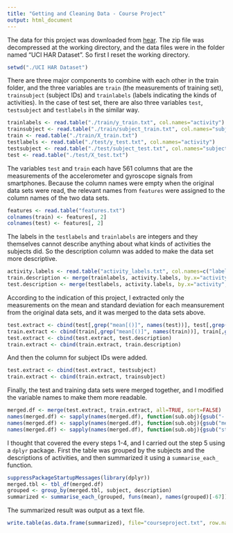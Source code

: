 ```yaml
---
title: "Getting and Cleaning Data - Course Project"
output: html_document
---
```


The data for this project was downloaded from [hear](https://d396qusza40orc.cloudfront.net/getdata%2Fprojectfiles%2FUCI%20HAR%20Dataset.zip). The zip file was decompressed at the working directory, and the data files were in the folder named "UCI HAR Dataset". So first I reset the working directory.

```r
setwd("./UCI HAR Dataset")
```

There are three major components to combine with each other in the train folder, and the three variables are `train` (the measurements of training set), `trainsubject` (subject IDs) and `trainlabels` (labels indicating the kinds of activities). In the case of test set, there are also three variables `test`, `testsubject` and `testlabels` in the similar way.

```r
trainlabels <- read.table("./train/y_train.txt", col.names="activity")
trainsubject <- read.table("./train/subject_train.txt", col.names="subject")
train <- read.table("./train/X_train.txt")
testlabels <- read.table("./test/y_test.txt", col.names="activity")
testsubject <- read.table("./test/subject_test.txt", col.names="subject")
test <- read.table("./test/X_test.txt")
```

The variables `test` and `train` each have 561 columns that are the measurements of the accelerometer and gyroscope signals from smartphones. Because the column names were empty when the original data sets were read, the relevant names from `features` were assigned to the column names of the two data sets.

```r
features <- read.table("features.txt")
colnames(train) <- features[, 2]
colnames(test) <- features[, 2]
```

The labels in the `testlabels` and `trainlabels` are integers and they themselves cannot describe anything about what kinds of activities the subjects did. So the description column was added to make the data set more descriptive.

```r
activity.labels <- read.table("activity_labels.txt", col.names=c("labels", "description"))
train.description <- merge(trainlabels, activity.labels, by.x="activity", by.y="labels", sort=FALSE)
test.description <- merge(testlabels, activity.labels, by.x="activity", by.y="labels", sort=FALSE)
```

According to the indication of this project, I extracted only the measurements on the mean and standard deviation for each meansurement from the original data sets, and it was merged to the data sets above.

```r
test.extract <- cbind(test[,grep("mean[()]", names(test))], test[,grep("std[()]", names(test))])
train.extract <- cbind(train[,grep("mean[()]", names(train))], train[,grep("std[()]", names(train))])
test.extract <- cbind(test.extract, test.description)
train.extract <- cbind(train.extract, train.description)
```

And then the column for subject IDs were added.

```r
test.extract <- cbind(test.extract, testsubject)
train.extract <- cbind(train.extract, trainsubject)
```


Finally, the test and training data sets were merged together, and I modified the variable names to make them more readable.


```r
merged.df <- merge(test.extract, train.extract, all=TRUE, sort=FALSE)
names(merged.df) <- sapply(names(merged.df), function(sub.obj){gsub("-|[(]|[)]", "", sub.obj)})
names(merged.df) <- sapply(names(merged.df), function(sub.obj){gsub("mean", "Mean", sub.obj)})
names(merged.df) <- sapply(names(merged.df), function(sub.obj){gsub("std", "Std", sub.obj)})
```

I thought that covered the every steps 1-4, and I carried out the step 5 using a `dplyr` package. First the table was grouped by the subjects and the descriptions of activities, and then summarized it using a `summarise_each_` function.

```r
suppressPackageStartupMessages(library(dplyr))
merged.tbl <- tbl_df(merged.df)
grouped <- group_by(merged.tbl, subject, description)
summarized <- summarise_each_(grouped, funs(mean), names(grouped)[-67]) # 67th: "activity"
```

The summarized result was output as a text file.

```r
write.table(as.data.frame(summarized), file="courseproject.txt", row.name=FALSE)
```
